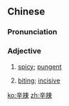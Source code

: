 ==Chinese==
{{zh-forms}}

===Pronunciation===
{{zh-pron
|m=xīnlà
|c=san1 laat6
|mn=qz,xm,zz:sin-loa̍h
|cat=a
}}

===Adjective===
{{zh-adj}}

# {{lb|zh|of taste}} [[spicy]]; [[pungent]]
# {{lb|zh|of wording, criticism, etc.}} [[biting]]; [[incisive]]

[[ko:辛辣]]
[[zh:辛辣]]